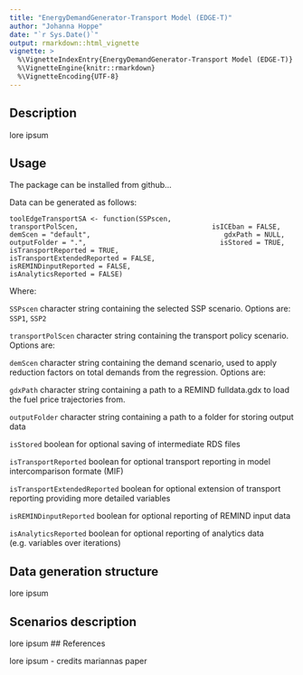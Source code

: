```yaml
---
title: "EnergyDemandGenerator-Transport Model (EDGE-T)"
author: "Johanna Hoppe"
date: "`r Sys.Date()`"
output: rmarkdown::html_vignette
vignette: >
  %\VignetteIndexEntry{EnergyDemandGenerator-Transport Model (EDGE-T)}
  %\VignetteEngine{knitr::rmarkdown}
  %\VignetteEncoding{UTF-8}
---
```


## Description

lore ipsum

## Usage

The package can be installed from github...

Data can be generated as follows:

`
toolEdgeTransportSA <- function(SSPscen,
                                transportPolScen,
                                isICEban = FALSE,
                                demScen = "default",
                                gdxPath = NULL,
                                outputFolder = ".",
                                isStored = TRUE,
                                isTransportReported = TRUE,
                                isTransportExtendedReported = FALSE,
                                isREMINDinputReported = FALSE,
                                isAnalyticsReported = FALSE)
`

Where:

`SSPscen` character string containing the selected SSP scenario. Options are: `SSP1`, `SSP2`

`transportPolScen` character string containing the transport policy scenario. Options are: 

`demScen` character string containing the demand scenario, used to apply reduction factors on total demands from the regression. Options are:

`gdxPath` character string containing a path to a REMIND fulldata.gdx to load the fuel price trajectories from. 

`outputFolder` character string containing a path to a folder for storing output data

`isStored` boolean for optional saving of intermediate RDS files

`isTransportReported` boolean for optional transport reporting in model intercomparison formate (MIF)

`isTransportExtendedReported` boolean for optional extension of transport reporting providing more detailed variables

`isREMINDinputReported` boolean for optional reporting of REMIND input data

`isAnalyticsReported` boolean for optional reporting of analytics data (e.g. variables over iterations)

## Data generation structure

lore ipsum

## Scenarios description

lore ipsum
## References

lore ipsum - credits mariannas paper
